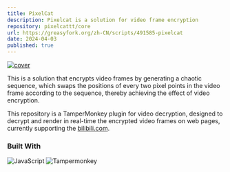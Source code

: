 ```yaml
---
title: PixelCat
description: Pixelcat is a solution for video frame encryption
repository: pixelcattt/core
url: https://greasyfork.org/zh-CN/scripts/491585-pixelcat
date: 2024-04-03
published: true
---
```


[![cover](https://files.0xlau.dev/blog/images/202404081007771.webp)](https://github.com/pixelcattt/core)

This is a solution that encrypts video frames by generating a chaotic sequence, which swaps the positions of every two pixel points in the video frame according to the sequence, thereby achieving the effect of video encryption. 

This repository is a TamperMonkey plugin for video decryption, designed to decrypt and render in real-time the encrypted video frames on web pages, currently supporting the [bilibili.com](https://www.bilibili.com).

### Built With

![JavaScript](https://img.shields.io/static/v1?style=for-the-badge&message=JavaScript&color=222222&logo=JavaScript&logoColor=F7DF1E&label=)
![Tampermonkey](https://img.shields.io/static/v1?style=for-the-badge&message=Tampermonkey&color=00485B&logo=Tampermonkey&logoColor=FFFFFF&label=)